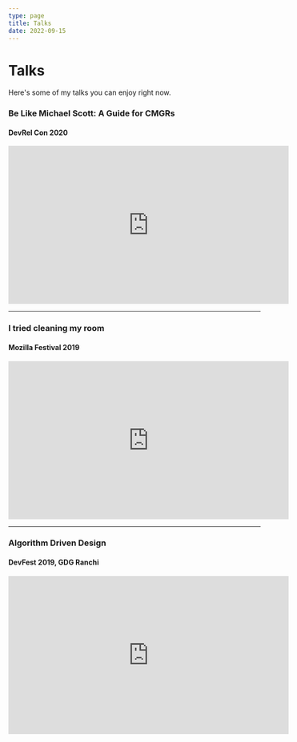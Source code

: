 ```yaml
---
type: page
title: Talks
date: 2022-09-15
---
```


# Talks

Here's some of my talks you can enjoy right now.

### Be Like Michael Scott: A Guide for CMGRs
#### DevRel Con 2020

<iframe width="560" height="315" src="https://www.youtube.com/embed/y1ctLte98DY?start=11052" title="YouTube video player" frameborder="0" allow="accelerometer; autoplay; clipboard-write; encrypted-media; gyroscope; picture-in-picture" allowfullscreen></iframe>

---

### I tried cleaning my room
#### Mozilla Festival 2019

<iframe width="560" height="315" src="https://www.youtube.com/embed/pvHMyOLaXJY" title="YouTube video player" frameborder="0" allow="accelerometer; autoplay; clipboard-write; encrypted-media; gyroscope; picture-in-picture" allowfullscreen></iframe>

---

### Algorithm Driven Design
#### DevFest 2019, GDG Ranchi

<iframe width="560" height="315" src="https://www.youtube.com/embed/fpywlSdtvUk" title="YouTube video player" frameborder="0" allow="accelerometer; autoplay; clipboard-write; encrypted-media; gyroscope; picture-in-picture" allowfullscreen></iframe>